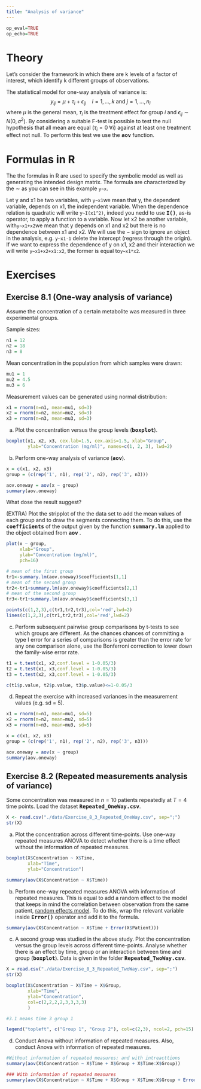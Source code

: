 ---
title: "Analysis of variance"
---

```{r,echo=FALSE}
op_eval=TRUE
op_echo=TRUE
```

# Theory 

Let's consider the framework in which there are k levels of a factor of interest, which identify k different groups of observations.

The statistical model for one-way analysis of variance is:
$$
y_{ij}=\mu+\tau_{i}+\epsilon_{ij}\quad i=1,\dots,k \text{ and } j=1,\dots,n_{i}
$$
where $\mu$ is the general mean, $\tau_{i}$ is the treatment effect for group $i$ and $\epsilon_{ij}\sim N(0,\sigma^2)$. By considering a suitable F-test is possible to test the null hypothesis that all mean are equal ($\tau_i=0\;\forall i$) against  at least one treatment effect not null. To perform this test we use the **<tt>aov</tt>** function.

# Formulas in R

The the formulas in R are used to specify the symbolic model as well as generating the intended design matrix. The formula are characterized by the $\sim$ as you can see in this example `y~x`.

Let y and x1 be two variables, with `y~x1`we mean that y, the dependent variable, depends on x1, the independent variable. When the dependence relation is quadratic will write `y~I(x1^2)`, indeed you nedd to use **<tt>I()</tt>**, as-is operator, to apply a function to a variable. Now let x2 be another variable, with`y~x1+x2`we mean that y depends on x1 and x2 but there is no dependence between x1 and x2. We will use the $-$ sign to ignore an object in the analysis, e.g. `y~x1-1` delete the intercept (regress through the origin). If we want to express the dependence of y on x1, x2 and their interaction we will write `y~x1+x2+x1:x2`, the former is equal to`y~x1*x2`.

# Exercises

## Exercise 8.1 (One-way analysis of variance)
Assume the concentration of a certain metabolite was measured in three experimental groups.

Sample sizes:
```{r ex1.1}
n1 = 12
n2 = 18
n3 = 8
```

Mean concentration in the population from which samples were drawn:
```{r ex1.2}
mu1 = 1
mu2 = 4.5
mu3 = 6
```

Measurement values can be generated using normal distribution:
```{r ex1.3}
x1 = rnorm(n=n1, mean=mu1, sd=3)
x2 = rnorm(n=n2, mean=mu2, sd=3)
x3 = rnorm(n=n3, mean=mu3, sd=3)
```

a) Plot the concentration versus the group levels (**<tt>boxplot</tt>**).

<div class='fold s o'>
```{r results='hold',fig.align='center',out.width = '80%',eval=op_eval,echo=op_echo}
boxplot(x1, x2, x3, cex.lab=1.5, cex.axis=1.5, xlab="Group", 
        ylab="Concentration (mg/ml)", names=c(1, 2, 3), lwd=2)
```
</div>

b) Perform one-way analysis of variance (**<tt>aov</tt>**).

<div class='fold s o'>
```{r}
x = c(x1, x2, x3)
group = (c(rep('1', n1), rep('2', n2), rep('3', n3)))

aov.oneway = aov(x ~ group)
summary(aov.oneway)
```
</div>

What dose the result suggest?

(EXTRA) Plot the stripplot of the the data set to add the mean values of each group and to draw the segments connecting them. To do this, use the **<tt>coefficients</tt>** of the output given by the function **<tt>summary.lm</tt>** applied to the object obtained from **<tt>aov</tt>** .

<div class='fold s o'>
```{r,fig.align='center',out.width = '80%',eval=op_eval,echo=op_echo}
plot(x ~ group,
     xlab="Group",
     ylab="Concentration (mg/ml)",
     pch=16)

# mean of the first group
tr1<-summary.lm(aov.oneway)$coefficients[1,1] 
# mean of the second group
tr2<-tr1+summary.lm(aov.oneway)$coefficients[2,1] 
# mean of the second group
tr3<-tr1+summary.lm(aov.oneway)$coefficients[3,1] 

points(c(1,2,3),c(tr1,tr2,tr3),col='red',lwd=2)
lines(c(1,2,3),c(tr1,tr2,tr3),col='red',lwd=2)

```
</div>

c) Perform subsequent pairwise group comparisons by t-tests to see which groups are different. As the chances chances of committing a type I error for a series of comparisons is greater than the error rate for any one comparison alone, use the Bonferroni correction to lower down the family-wise error rate.

<div class='fold s o'>
```{r,results='hold',eval=op_eval,echo=op_echo}
t1 = t.test(x1, x2,conf.level = 1-0.05/3)
t2 = t.test(x1, x3,conf.level = 1-0.05/3)
t3 = t.test(x2, x3,conf.level = 1-0.05/3)

c(t1$p.value, t2$p.value, t3$p.value)<=1-0.05/3
```
</div>



d) Repeat the exercise with increased variances in the measurement values (e.g. sd = 5).

<div class='fold s o'>
```{r results='hold',eval=op_eval,echo=op_echo}

x1 = rnorm(n=n1, mean=mu1, sd=5)
x2 = rnorm(n=n2, mean=mu2, sd=5)
x3 = rnorm(n=n3, mean=mu3, sd=5)

x = c(x1, x2, x3)
group = (c(rep('1', n1), rep('2', n2), rep('3', n3)))

aov.oneway = aov(x ~ group)
summary(aov.oneway)

```
</div>


## Exercise 8.2 (Repeated measurements analysis of variance)
Some concentration was measured in $n = 10$ patients repeatedly at $T = 4$ time points. Load the dataset **<tt>Repeated_OneWay.csv</tt>**.

```{r}
X <- read.csv("./data/Exercise_8_3_Repeated_OneWay.csv", sep=";")
str(X)
```

a) Plot the concentration across different time-points. Use one-way repeated measures ANOVA to detect whether there is a time effect without the information of repeated measures.

<div class='fold s o'>
```{r,fig.align='center',out.width = '80%',results='hold',eval=op_eval,echo=op_echo}
boxplot(X$Concentration ~ X$Time, 
        xlab="Time", 
        ylab="Concentration")

summary(aov(X$Concentration ~ X$Time))
```
</div>

b) Perform one-way repeated measures ANOVA with information of repeated measures. This is equal to add a random effect to the model that keeps in mind the correlation between observation from the same patient, [random effects model](https://stat.ethz.ch/~meier/teaching/anova/random-and-mixed-effects-models.html#random-effects-models). To do this, wrap the relevant variable inside **<tt>Error()</tt>** operator and add it to the formula.

<div class='fold s o'>
```{r,eval=op_eval,echo=op_echo}
summary(aov(X$Concentration ~ X$Time + Error(X$Patient)))
```
</div>
c) A second group was studied in the above study. Plot the concentration versus the group levels across different time-points. Analyse whether there is an effect by time, group or an interaction between time and group (**<tt>boxplot</tt>**). Data is given in the folder
**<tt>Repeated_TwoWay.csv</tt>**.

<div class='fold s o'>
```{r results='hold',fig.align='center',out.width = '80%',eval=op_eval,echo=op_echo}
X = read.csv("./data/Exercise_8_3_Repeated_TwoWay.csv", sep=";")
str(X)

boxplot(X$Concentration ~ X$Time + X$Group, 
        xlab="Time", 
        ylab="Concentration", 
        col=c(2,2,2,2,3,3,3,3)
        )

#3.1 means time 3 group 1

legend("topleft", c("Group 1", "Group 2"), col=c(2,3), ncol=2, pch=15)

```
</div>

d) Conduct Anova without information of repeated measures. Also, conduct Anova with information of repeated measures.

<div class='fold s o'>
```{r results='hold',eval=op_eval,echo=op_echo}
#Without information of repeated measures; and with intreacttions
summary(aov(X$Concentration ~ X$Time + X$Group + X$Time:X$Group))

### With information of repeated measures
summary(aov(X$Concentration ~ X$Time + X$Group + X$Time:X$Group + Error(X$Patient)))
```
</div>
